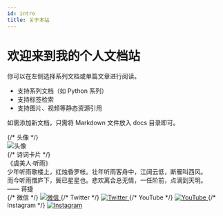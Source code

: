 ```yaml
---
id: intro
title: 关于本站
---
```



# 欢迎来到我的个人文档站

你可以在左侧选择系列文档或单篇文章进行阅读。

- 支持系列文档（如 Python 系列）
- 支持标签检索
- 支持图片、视频等静态资源引用

如需添加新文档，只需将 Markdown 文件放入 docs 目录即可。

<!-- 下面是你的 JSX 内容 -->
<div
        style={{
            display: "flex",
            justifyContent: "center",
            alignItems: "stretch",
            gap: "2.5em",
            margin: "3em 0 2em 0"
        }}
>
    {/* 头像 */}
    <div style={{
        display: "flex",
        alignItems: "stretch",
        width: "30%"
    }}>
        <img
                src={useBaseUrl('system/avatar.jpg')}
                alt="头像"
                style={{
                    height: "100%",
                    width: "auto",
                    borderRadius: "16px",
                    boxShadow: "0 2px 12px rgba(0,0,0,0.08)",
                    background: "#fff",
                    objectFit: "cover",
                    display: "block",
                    margin: "0 auto"
                }}
        />
    </div>
    {/* 诗词卡片 */}
    <div style={{
        flex: 1,
        background: "#fffbe6",
        borderLeft: "6px solid #007acc",
        borderRadius: "16px",
        padding: "2em 2em 1.5em 2em",
        boxShadow: "0 2px 12px rgba(0,0,0,0.04)",
        fontFamily: "STKaiti, KaiTi, serif",
        fontSize: "1.25em",
        color: "#444",
        display: "flex",
        flexDirection: "column",
        justifyContent: "center"
    }}>
        <div style={{marginBottom: "1em", lineHeight: "2", textAlign: "center"}}>
            <div>《虞美人·听雨》</div>
            <div>少年听雨歌楼上，红烛昏罗帐。壮年听雨客舟中，江阔云低，断雁叫西风。</div>
            <div>而今听雨僧庐下，鬓已星星也。悲欢离合总无情，一任阶前，点滴到天明。</div>
        </div>
        <div style={{textAlign: "right", color: "#888", fontSize: "1em", marginTop: "1em"}}>
            —— 蒋捷
        </div>
    </div>
</div>

<div style={{
    display: "flex",
    justifyContent: "center",
    alignItems: "center",
    gap: "2em",
    margin: "1.5em 0 2em 0"
}}>
    {/* 微信 */}
    <a href="#" title="微信" style={{textDecoration: "none"}}>
        <img src={useBaseUrl('system/wechat.jpg')} alt="微信" style={{width: 40, height: 40, borderRadius: "8px", boxShadow: "0 2px 8px rgba(0,0,0,0.08)"}} />
    </a>
    {/* Twitter */}
    <a href="https://twitter.com/" target="_blank" rel="noopener" title="Twitter" style={{textDecoration: "none"}}>
        <img src="https://cdn.jsdelivr.net/gh/simple-icons/simple-icons/icons/twitter.svg" alt="Twitter" style={{width: 40, height: 40, filter: "grayscale(0.2)"}} />
    </a>
    {/* YouTube */}
    <a href="https://youtube.com/" target="_blank" rel="noopener" title="YouTube" style={{textDecoration: "none"}}>
        <img src="https://cdn.jsdelivr.net/gh/simple-icons/simple-icons/icons/youtube.svg" alt="YouTube" style={{width: 40, height: 40, filter: "grayscale(0.2)"}} />
    </a>
    {/* Instagram */}
    <a href="https://instagram.com/" target="_blank" rel="noopener" title="Instagram" style={{textDecoration: "none"}}>
        <img src="https://cdn.jsdelivr.net/gh/simple-icons/simple-icons/icons/instagram.svg" alt="Instagram" style={{width: 40, height: 40, filter: "grayscale(0.2)"}} />
    </a>
</div>